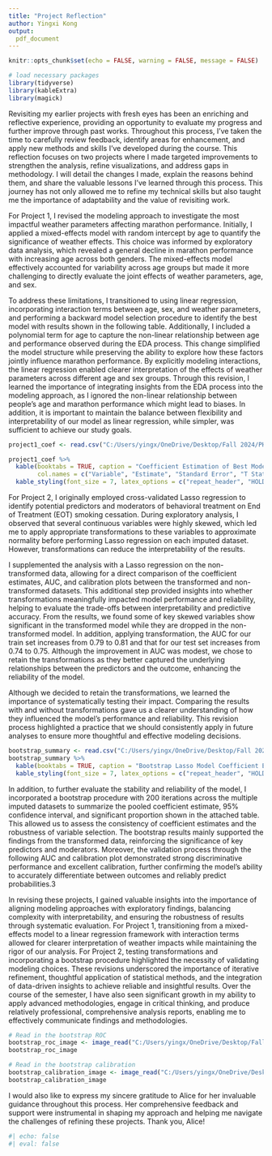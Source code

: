 ```yaml
---
title: "Project Reflection"
author: Yingxi Kong
output:
  pdf_document
---
```

```r
knitr::opts_chunk$set(echo = FALSE, warning = FALSE, message = FALSE)

# load necessary packages
library(tidyverse)
library(kableExtra)
library(magick)
```
Revisiting my earlier projects with fresh eyes has been an enriching and reflective experience, providing an opportunity to evaluate my progress and further improve through past works. Throughout this process, I’ve taken the time to carefully review feedback, identify areas for enhancement, and apply new methods and skills I’ve developed during the course. This reflection focuses on two projects where I made targeted improvements to strengthen the analysis, refine visualizations, and address gaps in methodology. I will detail the changes I made, explain the reasons behind them, and share the valuable lessons I’ve learned through this process. This journey has not only allowed me to refine my technical skills but also taught me the importance of adaptability and the value of revisiting work.

For Project 1, I revised the modeling approach to investigate the most impactful weather parameters affecting marathon performance. Initially, I applied a mixed-effects model with random intercept by age to quantify the significance of weather effects. This choice was informed by exploratory data analysis, which revealed a general decline in marathon performance with increasing age across both genders. The mixed-effects model effectively accounted for variability across age groups but made it more challenging to directly evaluate the joint effects of weather parameters, age, and sex.

To address these limitations, I transitioned to using linear regression, incorporating interaction terms between age, sex, and weather parameters, and performing a backward model selection procedure to identify the best model with results shown in the following table. Additionally, I included a polynomial term for age to capture the non-linear relationship between age and performance observed during the EDA process. This change simplified the model structure while preserving the ability to explore how these factors jointly influence marathon performance. By explicitly modeling interactions, the linear regression enabled clearer interpretation of the effects of weather parameters across different age and sex groups. Through this revision, I learned the importance of integrating insights from the EDA process into the modeling approach, as I ignored the non-linear relationship between people's age and marathon performance which might lead to biases. In addition, it is important to maintain the balance between flexibility and interpretability of our model as linear regression, while simpler, was sufficient to achieve our study goals.

```r
project1_coef <- read.csv("C:/Users/yingx/OneDrive/Desktop/Fall 2024/PHP 2550/Practical-Data-Analysis-Portfolio/Project1/Report/model_result.csv")

project1_coef %>%
  kable(booktabs = TRUE, caption = "Coefficient Estimation of Best Model",
        col.names = c("Variable", "Estimate", "Standard Error", "T Statistics", "P Value")) %>%
  kable_styling(font_size = 7, latex_options = c("repeat_header", "HOLD_position", "scale_down"))
```


For Project 2, I originally employed cross-validated Lasso regression to identify potential predictors and moderators of behavioral treatment on End of Treatment (EOT) smoking cessation. During exploratory analysis, I observed that several continuous variables were highly skewed, which led me to apply appropriate transformations to these variables to approximate normality before performing Lasso regression on each imputed dataset. However, transformations can reduce the interpretability of the results.

I supplemented the analysis with a Lasso regression on the non-transformed data, allowing for a direct comparison of the coefficient estimates, AUC, and calibration plots between the transformed and non-transformed datasets. This additional step provided insights into whether transformations meaningfully impacted model performance and reliability, helping to evaluate the trade-offs between interpretability and predictive accuracy. From the results, we found some of key skewed variables show significant in the transformed model while they are dropped in the non-transformed model. In addition, applying transformation, the AUC for our train set increases from 0.79 to 0.81 and that for our test set increases from 0.74 to 0.75. Although the improvement in AUC was modest, we chose to retain the transformations as they better captured the underlying relationships between the predictors and the outcome, enhancing the reliability of the model.

Although we decided to retain the transformations, we learned the importance of systematically testing their impact. Comparing the results with and without transformations gave us a clearer understanding of how they influenced the model's performance and reliability. This revision process highlighted a practice that we should consistently apply in future analyses to ensure more thoughtful and effective modeling decisions.

```r
bootstrap_summary <- read.csv("C:/Users/yingx/OneDrive/Desktop/Fall 2024/PHP 2550/Practical-Data-Analysis-Portfolio/Project2/Bootstrap_Results/summary_results.csv")
bootstrap_summary %>% 
  kable(booktabs = TRUE, caption = "Bootstrap Lasso Model Coefficient Estimate ") %>%
  kable_styling(font_size = 7, latex_options = c("repeat_header", "HOLD_position", "scale_down"))
```

In addition, to further evaluate the stability and reliability of the model, I incorporated a bootstrap procedure with 200 iterations across the multiple imputed datasets to summarize the pooled coefficient estimate, 95% confidence interval, and significant proportion shown in the attached table. This allowed us to assess the consistency of coefficient estimates and the robustness of variable selection. The bootstrap results mainly supported the findings from the transformed data, reinforcing the significance of key predictors and moderators. Moreover, the validation process through the following AUC and calibration plot demonstrated strong discriminative performance and excellent calibration, further confirming the model's ability to accurately differentiate between outcomes and reliably predict probabilities.3

In revising these projects, I gained valuable insights into the importance of aligning modeling approaches with exploratory findings, balancing complexity with interpretability, and ensuring the robustness of results through systematic evaluation. For Project 1, transitioning from a mixed-effects model to a linear regression framework with interaction terms allowed for clearer interpretation of weather impacts while maintaining the rigor of our analysis. For Project 2, testing transformations and incorporating a bootstrap procedure highlighted the necessity of validating modeling choices. These revisions underscored the importance of iterative refinement, thoughtful application of statistical methods, and the integration of data-driven insights to achieve reliable and insightful results. Over the course of the semester, I have also seen significant growth in my ability to apply advanced methodologies, engage in critical thinking, and produce relatively professional, comprehensive analysis reports, enabling me to effectively communicate findings and methodologies.


```r
# Read in the bootstrap ROC
bootstrap_roc_image <- image_read("C:/Users/yingx/OneDrive/Desktop/Fall 2024/PHP 2550/Practical-Data-Analysis-Portfolio/Project2/Bootstrap_Results/roc_curve.png")
bootstrap_roc_image
```

```r
# Read in the bootstrap calibration
bootstrap_calibration_image <- image_read("C:/Users/yingx/OneDrive/Desktop/Fall 2024/PHP 2550/Practical-Data-Analysis-Portfolio/Project2/Bootstrap_Results/calibration_plot.png")
bootstrap_calibration_image
```

I would also like to express my sincere gratitude to Alice for her invaluable guidance throughout this process. Her comprehensive feedback and support were instrumental in shaping my approach and helping me navigate the challenges of refining these projects. Thank you, Alice!


```r
#| echo: false
#| eval: false
```
